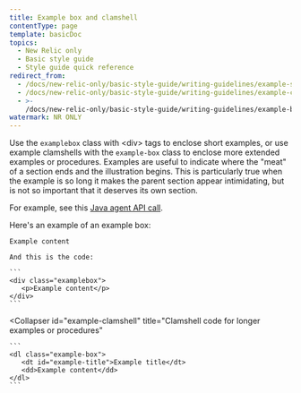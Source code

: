 ```yaml
---
title: Example box and clamshell
contentType: page
template: basicDoc
topics:
  - New Relic only
  - Basic style guide
  - Style guide quick reference
redirect_from:
  - /docs/new-relic-only/basic-style-guide/writing-guidelines/example-shell/
  - /docs/new-relic-only/basic-style-guide/writing-guidelines/example-clamshell/
  - >-
    /docs/new-relic-only/basic-style-guide/writing-guidelines/example-box-clamshell/
watermark: NR ONLY
---
```


Use the `examplebox` class with &lt;div> tags to enclose short examples, or use example clamshells with the `example-box` class to enclose more extended examples or procedures. Examples are useful to indicate where the "meat" of a section ends and the illustration begins. This is particularly true when the example is so long it makes the parent section appear intimidating, but is not so important that it deserves its own section.

For example, see this [Java agent API call](/docs/agents/java-agent/custom-instrumentation/java-agent-api-example-program#complete-api-example).

<CollapserGroup>
  <Collapser
    id="example-class"
    title="Class code for short examples"
  >
    Here's an example of an example box:

    Example content

    And this is the code:

    ```
    <div class="examplebox">
       <p>Example content</p>
    </div>
    ```
  </Collapser>

  <Collapser
    id="example-clamshell"
    title="Clamshell code for longer examples or procedures"
  >
    ```
    <dl class="example-box">
       <dt id="example-title">Example title</dt>
       <dd>Example content</dd>
    </dl>
    ```
  </Collapser>
</CollapserGroup>
